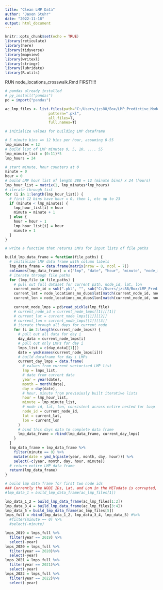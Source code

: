 ```yaml
---
title: "Clean LMP Data"
author: "Jaxon Stuhr"
date: "2022-11-18"
output: html_document
---
```


```r
knitr::opts_chunk$set(echo = TRUE)
library(reticulate)
library(here)
library(tidyverse)
library(mapview)
library(writexl)
library(stringr)
library(lubridate)
library(R.utils)
```

RUN node_locations_crosswalk.Rmd FIRST!!!!

```r
# pandas already installed
# py_install("pandas")
pd = import("pandas")
```

```r
ac_lmp_files <- list.files(path="C:/Users/jzs88/Box/LMP_Predictive_Modeling/acLMPs",
                    pattern=".pkl", 
                    all.files=T, 
                    full.names=T)
```



```r
# initialize values for building LMP dataframe

# 5 minute bins => 12 bins per hour, assuming 0-55
lmp_minutes = 12
# build list of LMP minutes 0, 5, 10, ..., 55
lmp_minute_list = (0:11)*5
lmp_hours = 24

# start minute, hour counters at 0
minute = 0
hour = 0
# build LMP hour list of length 288 = 12 (minute bins) x 24 (hours)
lmp_hour_list = matrix(1, lmp_minutes*lmp_hours)
# iterate through list
for (i in 1:length(lmp_hour_list)) {
  # first 12 bins have hour = 0, then 1, etc up to 23
  if (minute < lmp_minutes) {
    lmp_hour_list[i] = hour
    minute = minute + 1
  } else {
    hour = hour + 1
    lmp_hour_list[i] = hour
    minute = 1
  }
}
```



```r
# write a function that returns LMPs for input lists of file paths

build_lmp_data_frame = function(file_paths) {
  # initialize LMP data frame with column labels
  lmp_data_frame = data.frame(matrix(nrow = 0, ncol = 7))
  colnames(lmp_data_frame) = c("lmp", "date", "hour", "minute", "node_id", "lat", "lon") 
  # iterate through file paths
  for (lmp_file in file_paths) {
    # pull out full dataset for current path, node_id, lat, lon
    current_node_id = sub(".pkl", "", sub("C:/Users/jzs88/Box/LMP_Predictive_Modeling/acLMPs/CA_", "", lmp_file))
    current_lat = node_locations_no_dups$lat[match(current_node_id, node_locations_no_dups$node_id)]
    current_lon = node_locations_no_dups$lon[match(current_node_id, node_locations_no_dups$node_id)] 
    
    current_node_lmps = pd$read_pickle(lmp_file)
    # current_node_id = current_node_lmps[[1]][[1]]
    # current_lat = current_node_lmps[[1]][[2]]
    # current_lon = current_node_lmps[[1]][[3]]
    # iterate through all days for current node
    for (i in 2:length(current_node_lmps)) {
      # pull out all data for day i
      day_data = current_node_lmps[i]
      # pull out only LMPs for day i
      lmps_list = c(day_data[[1]])
      date = ymd(names(current_node_lmps[i]))
      # build dataframe for day i LMPs
      current_day_lmps = data.frame(
        # values from current vectorized LMP list
        lmp = lmps_list,
        # date from current data
        year = year(date),
        month = month(date),
        day = day(date),
        # hour, minute from previoiusly built iterative lists
        hour = lmp_hour_list,
        minute = lmp_minute_list,
        # node id, lat, lon, consistent across entire nested for loop
        node_id = current_node_id,
        lat = current_lat, 
        lon = current_lon
      ) 
      # bind this days data to complete data frame
      lmp_data_frame = rbind(lmp_data_frame, current_day_lmps)
    }
  }
  lmp_data_frame = lmp_data_frame %>% 
    filter(minute == 0) %>% 
    mutate(date = ymd_h(paste(year, month, day, hour))) %>% 
    select(-c(year, month, day, hour, minute))
  # return entire LMP data frame
  return(lmp_data_frame)
}
```

```r
# build lmp data frame for first two node ids
### Currently the NODE IDs, Lat, and Lon in the METadata is corrupted, need to update manually for goleta nodes
#lmp_data_1 = build_lmp_data_frame(ac_lmp_files[1])

lmp_data_1_2 = build_lmp_data_frame(ac_lmp_files[1:2])
lmp_data_3_4 = build_lmp_data_frame(ac_lmp_files[3:4])
lmp_data_5 = build_lmp_data_frame(ac_lmp_files[5])
lmps_full = rbind(lmp_data_1_2, lmp_data_3_4, lmp_data_5) #%>% 
  #filter(minute == 0) %>% 
  #select(-minute)
```

```r
lmps_2019 = lmps_full %>% 
  filter(year == 2019) %>% 
  select(-year)
lmps_2020 = lmps_full %>% 
  filter(year == 2020)%>% 
  select(-year)
lmps_2021 = lmps_full %>% 
  filter(year == 2021)%>% 
  select(-year)
lmps_2022 = lmps_full %>% 
  filter(year == 2022)%>% 
  select(-year)
```

